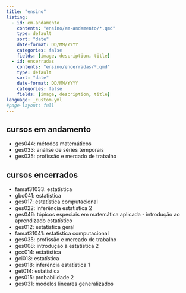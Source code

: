```yaml
---
title: "ensino"
listing:
  - id: em-andamento
    contents: "ensino/em-andamento/*.qmd"
    type: default
    sort: "date"
    date-format: DD/MM/YYYY
    categories: false
    fields: [image, description, title]
  - id: encerradas
    contents: "ensino/encerradas/*.qmd"
    type: default
    sort: "date"
    date-format: DD/MM/YYYY
    categories: false
    fields: [image, description, title]
language: _custom.yml
#page-layout: full
---
```


## cursos em andamento
- ges044: métodos matemáticos
- ges033: análise de séries temporais
- ges035: profissão e mercado de trabalho

:::{#em-andamento}
:::

## cursos encerrados

- famat31033: estatística
- gbc041: estatística
- ges017: estatística computacional
- ges022: inferência estatística 2
- ges046: tópicos especiais em matemática aplicada - introdução ao aprendizado estatístico
- ges012: estatística geral
- famat31041: estatística computacional
- ges035: profissão e mercado de trabalho
- ges008: introdução à estatística 2
- gcc014: estatística
- gci018: estatística
- ges018: inferência estatística 1
- get014: estatística
- ges015: probabilidade 2
- ges031: modelos lineares generalizados

:::{#encerradas}
:::


